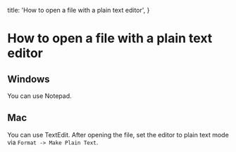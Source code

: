   title: 'How to open a file with a plain text editor',
}

# How to open a file with a plain text editor

## Windows

You can use Notepad.

## Mac

You can use TextEdit. After opening the file, set the editor to plain text mode via `Format -> Make Plain Text`.
